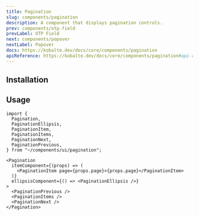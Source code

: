 ```yaml
---
title: Pagination
slug: components/pagination
description: A component that displays pagination controls.
prev: components/otp-field
prevLabel: OTP Field
next: components/popover
nextLabel: Popover
docs: https://kobalte.dev/docs/core/components/pagination
apiReference: https://kobalte.dev/docs/core/components/pagination#api-reference
---
```



<PreviewTabs demoCode={PaginationDemoCode}>
    <PaginationDemo client:only="solid-js" />
</PreviewTabs>

## Installation

<InstallationTabs name="pagination" code={PaginationCode} />

## Usage

```tsx
import {
  Pagination,
  PaginationEllipsis,
  PaginationItem,
  PaginationItems,
  PaginationNext,
  PaginationPrevious,
} from "~/components/ui/pagination";
```

```tsx
<Pagination
  itemComponent={(props) => (
    <PaginationItem page={props.page}>{props.page}</PaginationItem>
  )}
  ellipsisComponent={() => <PaginationEllipsis />}
>
  <PaginationPrevious />
  <PaginationItems />
  <PaginationNext />
</Pagination>
```
